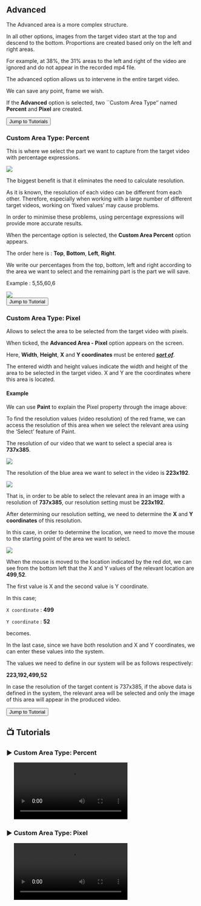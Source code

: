 

## Advanced

The Advanced area is a more complex structure. 

In all other options, images from the target video start at the top and descend to the bottom. Proportions are created based only on the left and right areas.

For example, at 38%, the 31% areas to the left and right of the video are ignored and do not appear in the recorded mp4 file.

The advanced option allows us to intervene in the entire target video.


We can save any point, frame we wish.

If the **Advanced** option is selected, two ``Custom Area Type‘’ named **Percent** and **Pixel** are created.


<Link href={`/hitgun/factory/area/advanced#-tutorials`}>
  <div className="responsive-table__row" style={{ textAlign: 'center' }}>
    <div className="responsive-table__item">
      <button
        className="responsive-table__button button button--secondary"
        style={{
          width: '100%',  // Genişliği %100 olarak ayarlandı
          marginTop: 14,
          padding: 12,
          backgroundColor: '#00AAFF',
          borderRadius: 8,
          color: '#fff',
          fontSize: '1.1rem',
          textDecoration: 'none',
          cursor: 'pointer',
          userSelect: 'none'
        }}
      >
        Jump to Tutorials 
      </button>
    </div>
  </div>
</Link>


### Custom Area Type: Percent

This is where we select the part we want to capture from the target video with percentage expressions.

<Image src={alan} />

The biggest benefit is that it eliminates the need to calculate resolution.

As it is known, the resolution of each video can be different from each other. 
Therefore, especially when working with a large number of different target videos, working on ‘fixed values’ may cause problems.

In order to minimise these problems, using percentage expressions will provide more accurate results.


When the percentage option is selected, the **Custom Area Percent** option appears.

The order here is : **Top**, **Bottom**, **Left**, **Right**.

We write our percentages from the top, bottom, left and right according to the area we want to select and the remaining part is the part we will save.


Example : 5,55,60,6

<Image src={alan2} width={800} height={800} />

<Link href={`/hitgun/factory/area/advanced#%EF%B8%8F-custom-area-type-percent`}>
  <div className="responsive-table__row" style={{ textAlign: 'center' }}>
    <div className="responsive-table__item">
      <button
        className="responsive-table__button button button--secondary"
        style={{
          width: '100%',  // Genişliği %100 olarak ayarlandı
          marginTop: 14,
          padding: 12,
          backgroundColor: '#8C00D1',
          borderRadius: 8,
          color: '#fff',
          fontSize: '1.1rem',
          textDecoration: 'none',
          cursor: 'pointer',
          userSelect: 'none'
        }}
      >
        Jump to Tutorial
      </button>
    </div>
  </div>
</Link>


### Custom Area Type: Pixel

Allows to select the area to be selected from the target video with pixels.

When ticked, the **Advanced Area - Pixel** option appears on the screen.

Here, **Width**, **Height**, **X** and **Y coordinates** must be entered <u>***sort of***</u>.

The entered width and height values indicate the width and height of the area to be selected in the target video. X and Y are the coordinates where this area is located.



#### Example

We can use **Paint** to explain the Pixel property through the image above:

To find the resolution values (video resolution) of the red frame, we can access the resolution of this area when we select the relevant area using the ‘Select’ feature of Paint.

The resolution of our video that we want to select a special area is **737x385**.


<Image src={alan3}  />




The resolution of the blue area we want to select in the video is **223x192**.


<Image src={alan4}  />


That is, in order to be able to select the relevant area in an image with a resolution of **737x385**, our resolution setting must be **223x192**.


After determining our resolution setting, we need to determine the **X** and **Y coordinates** of this resolution.

In this case, in order to determine the location, we need to move the mouse to the starting point of the area we want to select.


<Image src={alan5}  />



When the mouse is moved to the location indicated by the red dot, we can see from the bottom left that the X and Y values of the relevant location are **499**,**52**.

The first value is X and the second value is Y coordinate. 


In this case;

`X coordinate` : **499**

`Y coordinate` : **52** 

becomes.

In the last case, since we have both resolution and X and Y coordinates, we can enter these values into the system.


The values we need to define in our system will be as follows respectively:


**223,192,499,52**


In case the resolution of the target content is 737x385, if the above data is defined in the system, the relevant area will be selected and only the image of this area will appear in the produced video.

<Link href={`/hitgun/factory/area/advanced#%EF%B8%8F-custom-area-type-pixel`}>
  <div className="responsive-table__row" style={{ textAlign: 'center' }}>
    <div className="responsive-table__item">
      <button
        className="responsive-table__button button button--secondary"
        style={{
          width: '100%',  // Genişliği %100 olarak ayarlandı
          marginTop: 14,
          padding: 12,
          backgroundColor: '#8C00D1',
          borderRadius: 8,
          color: '#fff',
          fontSize: '1.1rem',
          textDecoration: 'none',
          cursor: 'pointer',
          userSelect: 'none'
        }}
      >
        Jump to Tutorial
      </button>
    </div>
  </div>
</Link>


## 📺 Tutorials


### ▶️ Custom Area Type: Percent
    
<video controls>
  <source src="https://forum.ve3.plus/assets/files/2024-04-28/docs-english-tutorials/fabrika-alan-gelismis-pixel.mp4" type="video/mp4" />
  Your browser does not support the video tag.
</video>



### ▶️ Custom Area Type: Pixel
    
<video controls>
  <source src="https://forum.ve3.plus/assets/files/2024-04-28/docs-english-tutorials/fabrika-alan-yuzde.mp4" type="video/mp4" />
  Your browser does not support the video tag.
</video>



